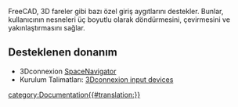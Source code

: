 <languages/>
FreeCAD, 3D fareler gibi bazı özel giriş aygıtlarını destekler. Bunlar, kullanıcının nesneleri üç boyutlu olarak döndürmesini, çevirmesini ve yakınlaştırmasını sağlar.

<span id="Supported_hardware"></span>
== Desteklenen donanım ==

<div class="mw-translate-fuzzy">
*3Dconnexion [http://www.3dconnexion.com/products/spacenavigator.html SpaceNavigator]
*Kurulum Talimatları: [[3Dconnexion_input_devices/tr|3Dconnexion input devices]]
</div>

[[category:Documentation{{#translation:}}]]